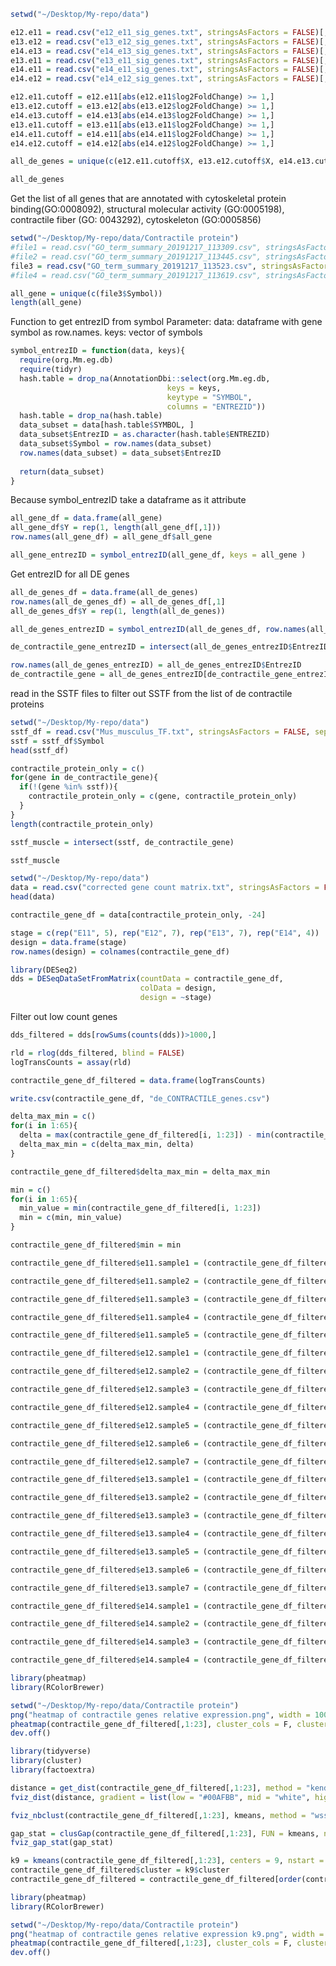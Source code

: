 ```r
setwd("~/Desktop/My-repo/data")

e12.e11 = read.csv("e12_e11_sig_genes.txt", stringsAsFactors = FALSE)[,c(1,3)]
e13.e12 = read.csv("e13_e12_sig_genes.txt", stringsAsFactors = FALSE)[,c(1,3)]
e14.e13 = read.csv("e14_e13_sig_genes.txt", stringsAsFactors = FALSE)[,c(1,3)]
e13.e11 = read.csv("e13_e11_sig_genes.txt", stringsAsFactors = FALSE)[,c(1,3)]
e14.e11 = read.csv("e14_e11_sig_genes.txt", stringsAsFactors = FALSE)[,c(1,3)]
e14.e12 = read.csv("e14_e12_sig_genes.txt", stringsAsFactors = FALSE)[,c(1,3)]

```

```r
e12.e11.cutoff = e12.e11[abs(e12.e11$log2FoldChange) >= 1,]
e13.e12.cutoff = e13.e12[abs(e13.e12$log2FoldChange) >= 1,]
e14.e13.cutoff = e14.e13[abs(e14.e13$log2FoldChange) >= 1,]
e13.e11.cutoff = e13.e11[abs(e13.e11$log2FoldChange) >= 1,]
e14.e11.cutoff = e14.e11[abs(e14.e11$log2FoldChange) >= 1,]
e14.e12.cutoff = e14.e12[abs(e14.e12$log2FoldChange) >= 1,]
```

```r
all_de_genes = unique(c(e12.e11.cutoff$X, e13.e12.cutoff$X, e14.e13.cutoff$X, e13.e11.cutoff$X, e14.e11.cutoff$X, e14.e12.cutoff$X))
```

```r
all_de_genes
```


Get the list of all genes that are annotated with cytoskeletal protein binding(GO:0008092), structural molecular activity (GO:0005198), contractile fiber (GO: 0043292), cytoskeleton (GO:0005856)

```r
setwd("~/Desktop/My-repo/data/Contractile protein")
#file1 = read.csv("GO_term_summary_20191217_113309.csv", stringsAsFactors = FALSE)
#file2 = read.csv("GO_term_summary_20191217_113445.csv", stringsAsFactors = FALSE)
file3 = read.csv("GO_term_summary_20191217_113523.csv", stringsAsFactors = FALSE)
#file4 = read.csv("GO_term_summary_20191217_113619.csv", stringsAsFactors = FALSE)

all_gene = unique(c(file3$Symbol))
length(all_gene)
```

Function to get entrezID from symbol
Parameter:
  data: dataframe with gene symbol as row.names.
  keys: vector of symbols
```r
symbol_entrezID = function(data, keys){
  require(org.Mm.eg.db)
  require(tidyr)
  hash.table = drop_na(AnnotationDbi::select(org.Mm.eg.db,
                                   keys = keys,
                                   keytype = "SYMBOL",
                                   columns = "ENTREZID"))
  hash.table = drop_na(hash.table)
  data_subset = data[hash.table$SYMBOL, ]
  data_subset$EntrezID = as.character(hash.table$ENTREZID)
  data_subset$Symbol = row.names(data_subset)
  row.names(data_subset) = data_subset$EntrezID
  
  return(data_subset)
}
```


Because symbol_entrezID take a dataframe as it attribute
```r
all_gene_df = data.frame(all_gene)
all_gene_df$Y = rep(1, length(all_gene_df[,1]))
row.names(all_gene_df) = all_gene_df$all_gene
```

```r
all_gene_entrezID = symbol_entrezID(all_gene_df, keys = all_gene )
```



Get entrezID for all DE genes

```r
all_de_genes_df = data.frame(all_de_genes)
row.names(all_de_genes_df) = all_de_genes_df[,1]
all_de_genes_df$Y = rep(1, length(all_de_genes))
```


```r
all_de_genes_entrezID = symbol_entrezID(all_de_genes_df, row.names(all_de_genes_df))

```


```r
de_contractile_gene_entrezID = intersect(all_de_genes_entrezID$EntrezID, all_gene_entrezID$EntrezID)
```

```r
row.names(all_de_genes_entrezID) = all_de_genes_entrezID$EntrezID
de_contractile_gene = all_de_genes_entrezID[de_contractile_gene_entrezID,4]
```

read in the SSTF files to filter out SSTF from the list of de contractile proteins
```r
setwd("~/Desktop/My-repo/data")
sstf_df = read.csv("Mus_musculus_TF.txt", stringsAsFactors = FALSE, sep = "\t")
sstf = sstf_df$Symbol
head(sstf_df)
```

```r
contractile_protein_only = c()
for(gene in de_contractile_gene){
  if(!(gene %in% sstf)){
    contractile_protein_only = c(gene, contractile_protein_only)
  }
}
length(contractile_protein_only)
```

```r
sstf_muscle = intersect(sstf, de_contractile_gene)
```

```r
sstf_muscle
```






```r
setwd("~/Desktop/My-repo/data")
data = read.csv("corrected gene count matrix.txt", stringsAsFactors = FALSE, row.names = 1)
head(data)
```



```r
contractile_gene_df = data[contractile_protein_only, -24]

```


```r
stage = c(rep("E11", 5), rep("E12", 7), rep("E13", 7), rep("E14", 4))
design = data.frame(stage)
row.names(design) = colnames(contractile_gene_df)
```

```r
library(DESeq2)
dds = DESeqDataSetFromMatrix(countData = contractile_gene_df,
                             colData = design,
                             design = ~stage)
```

Filter out low count genes
```r
dds_filtered = dds[rowSums(counts(dds))>1000,]

```


```r
rld = rlog(dds_filtered, blind = FALSE)
logTransCounts = assay(rld)
```

```r
contractile_gene_df_filtered = data.frame(logTransCounts)
```


```r
write.csv(contractile_gene_df, "de_CONTRACTILE_genes.csv")

```


```r
delta_max_min = c()
for(i in 1:65){
  delta = max(contractile_gene_df_filtered[i, 1:23]) - min(contractile_gene_df_filtered[i, 1:23])
  delta_max_min = c(delta_max_min, delta)
}
```

```r
contractile_gene_df_filtered$delta_max_min = delta_max_min
```

```r
min = c()
for(i in 1:65){
  min_value = min(contractile_gene_df_filtered[i, 1:23])
  min = c(min, min_value)
}
```

```r
contractile_gene_df_filtered$min = min
```

```r
contractile_gene_df_filtered$e11.sample1 = (contractile_gene_df_filtered$e11.sample1 - contractile_gene_df_filtered$min)/contractile_gene_df_filtered$delta_max_min

contractile_gene_df_filtered$e11.sample2 = (contractile_gene_df_filtered$e11.sample2 - contractile_gene_df_filtered$min)/contractile_gene_df_filtered$delta_max_min

contractile_gene_df_filtered$e11.sample3 = (contractile_gene_df_filtered$e11.sample3 - contractile_gene_df_filtered$min)/contractile_gene_df_filtered$delta_max_min

contractile_gene_df_filtered$e11.sample4 = (contractile_gene_df_filtered$e11.sample4 - contractile_gene_df_filtered$min)/contractile_gene_df_filtered$delta_max_min

contractile_gene_df_filtered$e11.sample5 = (contractile_gene_df_filtered$e11.sample5 - contractile_gene_df_filtered$min)/contractile_gene_df_filtered$delta_max_min

contractile_gene_df_filtered$e12.sample1 = (contractile_gene_df_filtered$e12.sample1 - contractile_gene_df_filtered$min)/contractile_gene_df_filtered$delta_max_min

contractile_gene_df_filtered$e12.sample2 = (contractile_gene_df_filtered$e12.sample2 - contractile_gene_df_filtered$min)/contractile_gene_df_filtered$delta_max_min

contractile_gene_df_filtered$e12.sample3 = (contractile_gene_df_filtered$e12.sample3 - contractile_gene_df_filtered$min)/contractile_gene_df_filtered$delta_max_min

contractile_gene_df_filtered$e12.sample4 = (contractile_gene_df_filtered$e12.sample4 - contractile_gene_df_filtered$min)/contractile_gene_df_filtered$delta_max_min

contractile_gene_df_filtered$e12.sample5 = (contractile_gene_df_filtered$e12.sample5 - contractile_gene_df_filtered$min)/contractile_gene_df_filtered$delta_max_min

contractile_gene_df_filtered$e12.sample6 = (contractile_gene_df_filtered$e12.sample6 - contractile_gene_df_filtered$min)/contractile_gene_df_filtered$delta_max_min

contractile_gene_df_filtered$e12.sample7 = (contractile_gene_df_filtered$e12.sample7 - contractile_gene_df_filtered$min)/contractile_gene_df_filtered$delta_max_min

contractile_gene_df_filtered$e13.sample1 = (contractile_gene_df_filtered$e13.sample1 - contractile_gene_df_filtered$min)/contractile_gene_df_filtered$delta_max_min

contractile_gene_df_filtered$e13.sample2 = (contractile_gene_df_filtered$e13.sample2 - contractile_gene_df_filtered$min)/contractile_gene_df_filtered$delta_max_min

contractile_gene_df_filtered$e13.sample3 = (contractile_gene_df_filtered$e13.sample3 - contractile_gene_df_filtered$min)/contractile_gene_df_filtered$delta_max_min

contractile_gene_df_filtered$e13.sample4 = (contractile_gene_df_filtered$e13.sample4 - contractile_gene_df_filtered$min)/contractile_gene_df_filtered$delta_max_min

contractile_gene_df_filtered$e13.sample5 = (contractile_gene_df_filtered$e13.sample5 - contractile_gene_df_filtered$min)/contractile_gene_df_filtered$delta_max_min

contractile_gene_df_filtered$e13.sample6 = (contractile_gene_df_filtered$e13.sample6 - contractile_gene_df_filtered$min)/contractile_gene_df_filtered$delta_max_min

contractile_gene_df_filtered$e13.sample7 = (contractile_gene_df_filtered$e13.sample7 - contractile_gene_df_filtered$min)/contractile_gene_df_filtered$delta_max_min

contractile_gene_df_filtered$e14.sample1 = (contractile_gene_df_filtered$e14.sample1 - contractile_gene_df_filtered$min)/contractile_gene_df_filtered$delta_max_min

contractile_gene_df_filtered$e14.sample2 = (contractile_gene_df_filtered$e14.sample2 - contractile_gene_df_filtered$min)/contractile_gene_df_filtered$delta_max_min

contractile_gene_df_filtered$e14.sample3 = (contractile_gene_df_filtered$e14.sample3 - contractile_gene_df_filtered$min)/contractile_gene_df_filtered$delta_max_min

contractile_gene_df_filtered$e14.sample4 = (contractile_gene_df_filtered$e14.sample4 - contractile_gene_df_filtered$min)/contractile_gene_df_filtered$delta_max_min

```

```r
library(pheatmap)
library(RColorBrewer)
```

```r
setwd("~/Desktop/My-repo/data/Contractile protein")
png("heatmap of contractile genes relative expression.png", width = 1000, height = 5000, units = "px")
pheatmap(contractile_gene_df_filtered[,1:23], cluster_cols = F, cluster_rows = T, treeheight_row = 0, treeheight_col = 0, color = colorRampPalette(rev(brewer.pal(10, "RdYlBu")))(30))
dev.off()
```


```r
library(tidyverse)
library(cluster)
library(factoextra)
```

```r
distance = get_dist(contractile_gene_df_filtered[,1:23], method = "kendall")
fviz_dist(distance, gradient = list(low = "#00AFBB", mid = "white", high = "#FC4E07"))

```

```r
fviz_nbclust(contractile_gene_df_filtered[,1:23], kmeans, method = "wss", k.max = 20)

```


```r
gap_stat = clusGap(contractile_gene_df_filtered[,1:23], FUN = kmeans, nstart = 25, K.max = 30, B = 30)
fviz_gap_stat(gap_stat)
```

```r
k9 = kmeans(contractile_gene_df_filtered[,1:23], centers = 9, nstart = 30)
contractile_gene_df_filtered$cluster = k9$cluster
contractile_gene_df_filtered = contractile_gene_df_filtered[order(contractile_gene_df_filtered$cluster),]
```

```r
library(pheatmap)
library(RColorBrewer)
```



```r
setwd("~/Desktop/My-repo/data/Contractile protein")
png("heatmap of contractile genes relative expression k9.png", width = 1000, height = 8000, units = "px")
pheatmap(contractile_gene_df_filtered[,1:23], cluster_cols = F, cluster_rows = F, treeheight_row = 0, treeheight_col = 0, color = colorRampPalette(rev(brewer.pal(10, "RdYlBu")))(30), fontsize_row = 23)
dev.off()
```

